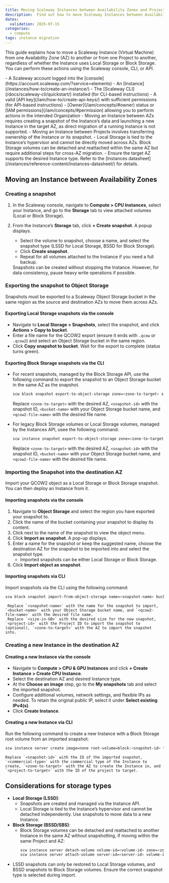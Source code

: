 ```yaml
---
title: Moving Scaleway Instances between Availability Zones and Projects
description:  Find out how to move Scaleway Instances between Availability Zones and Projects.
dates:
  validation: 2025-07-15
categories:
  - compute
tags: instance migration
---
```


This guide explains how to move a Scaleway Instance (Virtual Machine) from one Availability Zone (AZ) to another or from one Project to another, regardless of whether the Instance uses Local Storage or Block Storage.  
You can perform these actions using the Scaleway console, CLI, or API.

<Requirements />
- A Scaleway account logged into the [console](https://account.scaleway.com/?service=elements)
- An [Instance](/instances/how-to/create-an-instance/)
- The [Scaleway CLI](/docs/scaleway-cli/quickstart/) installed (for CLI-based instructions)
- A valid [API key](/iam/how-to/create-api-keys/) with sufficient permissions (for API-based instructions)
- [Owner](/iam/concepts/#owner) status or [IAM permissions](/iam/concepts/#permission) allowing you to perform actions in the intended Organization

<Message type="important">
- Moving an Instance between AZs requires creating a snapshot of the Instance’s data and launching a new Instance in the target AZ, as direct migration of a running Instance is not supported.
- Moving an Instance between Projects involves transferring ownership of the Instance or its snapshot.
- Local Storage is tied to the Instance’s hypervisor and cannot be directly moved across AZs. Block Storage volumes can be detached and reattached within the same AZ but require additional steps for cross-AZ migration.
- Ensure the target AZ supports the desired Instance type. Refer to the [Instances datasheet](/instances/reference-content/instances-datasheet/) for details.
</Message>

## Moving an Instance between Availability Zones

### Creating a snapshot

1. In the Scaleway console, navigate to **Compute > CPU Instances**, select your Instance, and go to the **Storage** tab to view attached volumes (Local or Block Storage).

2. From the Instance’s **Storage** tab, click **+ Create snapshot**. A popup displays.
     - Select the volume to snapshot, choose a name, and select the snapshot type (LSSD for Local Storage, BSSD for Block Storage).
     - Click **Create snapshot**.
     - Repeat for all volumes attached to the Instance if you need a full backup.
     <Message type="note">
        Snapshots can be created without stopping the Instance. However, for data consistency, pause heavy write operations if possible.
    </Message>

### Exporting the snapshot to Object Storage

Snapshots must be exported to a Scaleway Object Storage bucket in the same region as the source and destination AZs to move them across AZs.

#### Exporting Local Storage snapshots via the console
   - Navigate to **Local Storage > Snapshots**, select the snapshot, and click **Actions > Copy to bucket**.
   - Enter a file name for the QCOW2 export (ensure it ends with `.qcow` or `.qcow2`) and select an Object Storage bucket in the same region.
   - Click **Copy snapshot to bucket**. Wait for the export to complete (status turns green).

#### Exporting Block Storage snapshots via the CLI
- For recent snapshots, managed by the Block Storage API, use the following command to export the snapshot to an Object Storage bucket in the same AZ as the snapshot.
     ```bash
     scw block snapshot export-to-object-storage zone=<zone-to-target> snapshot-id=<snapshot-id> bucket=<bucket-name> key=<qcow2-file-name>.qcow2
     ```
    Replace `<zone-to-target>` with the desired AZ, `<snapshot-id>` with the snapshot ID, `<bucket-name>` with your Object Storage bucket name, and `<qcow2-file-name>` with the desired file name.


- For legacy Block Storage volumes or Local Storage volumes, managed by the Instances API, usee the following command:
     ```bash
     scw instance snapshot export-to-object-storage zone=<zone-to-target> snapshot-id=<snapshot-id> bucket=<bucket-name> key=<qcow2-file-name>.qcow2
     ```
     Replace `<zone-to-target>` with the desired AZ, `<snapshot-id>` with the snapshot ID, `<bucket-name>` with your Object Storage bucket name, and `<qcow2-file-name>` with the desired file name.


### Importing the Snapshot into the destination AZ

Import your QCOW2 object as a Local Storage or Block Storage snapshot. You can then deploy an Instance from it.

#### Importing snapshots via the console

1. Navigate to **Object Storage** and select the region you have exported your snapshot to.
2. Click the name of the bucket containing your snapshot to display its content.
3. Click <Icon name="more" /> next to the name of the snapshot to view the object menu.
4. Click **Import as snapshot**. A pop-up displays.
5. Enter a name for the snapshot or keep the suggested name, choose the destination AZ for the snapshot to be imported into and select the snapshot type.
    - Imported snapshots can be either Local Storage or Block Storage.
6. Click **Import object as snapshot**.

#### Importing snapshots via CLI

Import snapshots via the CLI using the following command:

```bash
scw block snapshot import-from-object-storage name=<snapshot-name> bucket=<bucket-name> key=<qcow2-file-name>.qcow2 size=<size-in-GB> project-id=<project-id-to-target> zone=<zone-to-target>
```
     Replace `<snapshot-name>` with the name for the snapshot to import, `<bucket-name>` with your Object Storage bucket name, and `<qcow2-file-name>` with the desired file name.
     Replace `<size-in-GB>` with the desired size for the new snapshot, `<project-id>` with the Project ID to import the snapshot to (optional), `<zone-to-target>` with the AZ to import the snapshot into.

### Creating a new Instance in the destination AZ

#### Creating a new Instance via the console
   - Navigate to **Compute > CPU & GPU Instances** and click **+ Create Instance > Create CPU Instance**.
   - Select the destination AZ and desired Instance type.
   - At the **Choose an image** step, go to the **My snapshots** tab and select the imported snapshot.
   - Configure additional volumes, network settings, and flexible IPs as needed. To retain the original public IP, select it under **Select existing IPv4(s)**.
   - Click **Create Instance**.

#### Creating a new Instance via CLI

Run the following command to create a new Instance with a Block Storage root volume from an imported snapshot:

```sh
scw instance server create image=none root-volume=block:<snapshot-id> type=<commercial-type> zone=<zone-to-target> project-id=<project-to-target>
```

    Replace `<snapshot-id>` with the ID of the imported snapshot, `<commercial-type>` with the commercial type of the Instance to create, `<zone-to-target>` with the AZ to create the Instance in, and `<project-to-target>` with the ID of the project to target.

## Considerations for storage types
- **Local Storage (LSSD)**:
  - Snapshots are created and managed via the Instance API.
  - Local Storage is tied to the Instance’s hypervisor and cannot be detached independently. Use snapshots to move data to a new Instance.
- **Block Storage (BSSD/SBS)**:
  - Block Storage volumes can be detached and reattached to another Instance in the same AZ without snapshotting, if moving within the same Project and AZ:
    ```bash
    scw instance server detach-volume volume-id=<volume-id> zone=<zone-to-target>
    scw instance server attach-volume server-id=<server-id> volume-id=<volume-id> zone=<zone-to-target>
    ```
- LSSD snapshots can only be restored to Local Storage volumes, and BSSD snapshots to Block Storage volumes. Ensure the correct snapshot type is selected during import.